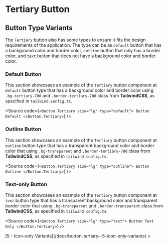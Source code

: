 

<Meta of={ComponentStories} />

# Tertiary Button

## Button Type Variants

The `Tertiary` button also has some types to ensure it fits the design requirements of the application. The type can be as `default` button that has a background color and border color, `outline` button that only has a border color, and `text` button that does not have a background color and border color.

### Default Button

This section showcases an example of the `Tertiary` button component at `default` button type that has a background color and border color using `.bg-tertiary-700` and `.border-tertiary-700` class from **TailwindCSS**, as specified in `tailwind.config.ts`.

<Canvas of={ComponentStories.ButtonDefault} />

<Source
  code={`
<Button.Tertiary size="lg" type="default">
  Button Default
</Button.Tertiary>
`}
/>

### Outline Button

This section showcases an example of the `Tertiary` button component at `outline` button type that has a transparent background color and border color that using `.bg-transparent` and `.border-tertiary-700` class from **TailwindCSS**, as specified in `tailwind.config.ts`.

<Canvas of={ComponentStories.ButtonOutline} />

<Source
  code={`
<Button.Tertiary size="lg" type="outline">
  Button Outline
</Button.Tertiary>
`}
/>

### Text-only Button

This section showcases an example of the `Tertiary` button component at `text` button type that has a transparent background color and transparent border color that using `.bg-transparent` and `.border-transparent` class from **TailwindCSS**, as specified in `tailwind.config.ts`.

<Canvas of={ComponentStories.ButtonTextOnly} />

<Source
  code={`
<Button.Tertiary size="lg" type="text">
  Button Text Only
</Button.Tertiary>
`}
/>

<div style={{ textAlign: "right" }}>
  [5 - Icon-only Variants](/docs/button-tertiary--5-icon-only-variants) >
</div>
